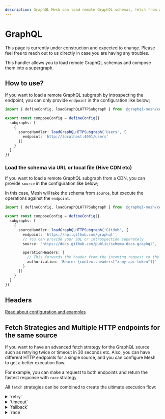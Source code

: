```yaml
---
description: GraphQL Mesh can load remote GraphQL schemas, fetch from a CDN or registry
---
```



# GraphQL

<Callout>
  This page is currently under construction and expected to change. Please feel free to reach out to
  us directly in case you are having any troubles.
</Callout>

This handler allows you to load remote GraphQL schemas and compose them into a supergraph.

## How to use?

If you want to load a remote GraphQL subgraph by introspecting the endpoint, you can only provide
`endpoint` in the configuration like below;

```ts filename="mesh-config.ts"
import { defineConfig, loadGraphQLHTTPSubgraph } from '@graphql-mesh/compose-cli'

export const composeConfig = defineConfig({
  subgraphs: [
    {
      sourceHandler: loadGraphQLHTTPSubgraph('Users', {
        endpoint: 'http://localhost:4001/users'
      })
    }
  ]
})
```

### Load the schema via URL or local file (Hive CDN etc)

If you want to load a remote GraphQL subgraph from a CDN, you can provide `source` in the
configuration like below;

In this case, Mesh will take the schema from `source`, but execute the operations against the
`endpoint`.

```ts filename="mesh-config.ts" {9}
import { defineConfig, loadGraphQLHTTPSubgraph } from '@graphql-mesh/compose-cli'

export const composeConfig = defineConfig({
  subgraphs: [
    {
      sourceHandler: loadGraphQLHTTPSubgraph('GitHub', {
        endpoint: 'https://api.github.com/graphql',
        // You can provide your SDL or introspection seperately
        source: 'https://docs.github.com/public/schema.docs.graphql',

        operationHeaders: {
          // This forwards the header from the incoming request to the remote server
          authorization: 'Bearer {context.headers["x-my-api-token"]}'
        }
      })
    }
  ]
})
```

## Headers

[Read about configuration and examples](/v1/compose/source-handlers#setting-headers)

## Fetch Strategies and Multiple HTTP endpoints for the same source

If you want to have an advanced fetch strategy for the GraphQL source such as retrying twice or
timeout in 30 seconds etc. Also, you can have different HTTP endpoints for a single source, and you
can configure Mesh to get a better execution flow.

For example, you can make a request to both endpoints and return the fastest response with `race`
strategy.

All `fetch` strategies can be combined to create the ultimate execution flow:

<details>
 <summary>`retry`</summary>

The `retry` mechanism allow you to specify the retry attempts for a single GraphQL endpoint/source.

The retry flow will execute in both conditions: a network error, or due to a runtime error.

```ts filename="mesh-config.ts" {9}
import { defineConfig, loadGraphQLHTTPSubgraph } from '@graphql-mesh/compose-cli'

export const composeConfig = defineConfig({
  subgraphs: [
    {
      sourceHandler: loadGraphQLHTTPSubgraph('Uniswap', {
        endpoint: 'https://api.thegraph.com/subgraphs/name/uniswap/uniswap-v2',
        // Specify here, if you have an unstable/error prone indexer
        retry: 2
      })
    }
  ]
})
```

</details>

<details>
 <summary>`timeout`</summary>

The `timeout` mechanism allow you to specify the `timeout` for a given GraphQL endpoint.

```ts filename="mesh-config.ts" {9}
import { defineConfig, loadGraphQLHTTPSubgraph } from '@graphql-mesh/compose-cli'

export const composeConfig = defineConfig({
  subgraphs: [
    {
      sourceHandler: loadGraphQLHTTPSubgraph('Uniswap', {
        endpoint: 'https://api.thegraph.com/subgraphs/name/uniswap/uniswap-v2',
        // 5 Seconds
        timeout: 5_000
      })
    }
  ]
})
```

</details>

<details>
 <summary>`fallback`</summary>

The `fallback` mechanism allow you to specify use more than one GraphQL endpoint, for the same
source.

This is helpful if you have a fallback endpoint for the same GraphQL API.

```ts filename="mesh-config.ts" {7-17}
import { defineConfig, loadGraphQLHTTPSubgraph } from '@graphql-mesh/compose-cli'

export const composeConfig = defineConfig({
  subgraphs: [
    {
      sourceHandler: loadGraphQLHTTPSubgraph('Uniswap', {
        strategy: 'fallback',
        sources: [
          {
            endpoint: 'https://bad-uniswap-v2-api.com',
            retry: 2,
            timeout: 5_000
          },
          {
            endpoint: 'https://api.thegraph.com/subgraphs/name/uniswap/uniswap-v2'
          }
        ]
      })
    }
  ]
})
```

</details>

<details>
 <summary>`race`</summary>

The `race` mechanism allow you to specify use more than one GraphQL endpoint, for the same source,
and race on every execution.

If you have different places that service is deployed, this is useful to get the fastest response by
racing them.

```ts filename="mesh-config.ts" {7-15}
import { defineConfig, loadGraphQLHTTPSubgraph } from '@graphql-mesh/compose-cli'

export const composeConfig = defineConfig({
  subgraphs: [
    {
      sourceHandler: loadGraphQLHTTPSubgraph('Uniswap', {
        strategy: 'race',
        sources: [
          {
            endpoint: 'https://bad-uniswap-v2-api.com'
          },
          {
            endpoint: 'https://api.thegraph.com/subgraphs/name/uniswap/uniswap-v2'
          }
        ]
      })
    }
  ]
})
```

</details>
